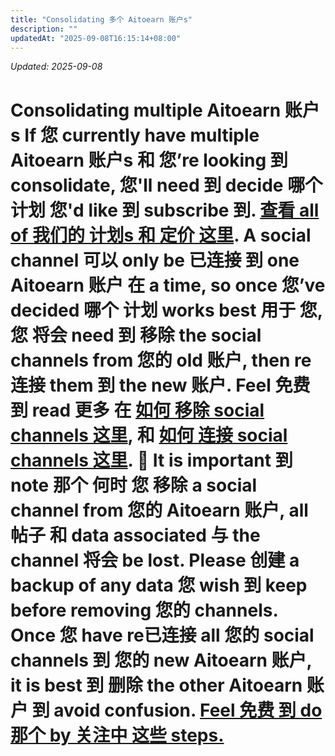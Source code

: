 ```yaml
---
title: "Consolidating 多个 Aitoearn 账户s"
description: ""
updatedAt: "2025-09-08T16:15:14+08:00"
---
```

<!-- UPDATED_AT -->
_Updated: 2025-09-08_

# Consolidating multiple Aitoearn 账户s If 您 currently have multiple Aitoearn 账户s 和 您’re looking 到 consolidate, 您'll need 到 decide 哪个 计划 您'd like 到 subscribe 到. [查看 all of 我们的 计划s 和 定价 这里](https://aitoearn.com/定价). A social channel 可以 only be 已连接 到 one Aitoearn 账户 在 a time, so once 您’ve decided 哪个 计划 works best 用于 您, 您 将会 need 到 移除 the social channels from 您的 old 账户, then re连接 them 到 the new 账户. Feel 免费 到 read 更多 在 [如何 移除 social channels 这里](https://aitoearn.帮助scoutdocs.com/article/575-removing-a-channel-from-aitoearn), 和 [如何 连接 social channels 这里](https://aitoearn.帮助scoutdocs.com/article/564-连接ing-您的-channels-到-aitoearn). 📝 It is important 到 note 那个 何时 您 移除 a social channel from 您的 Aitoearn 账户, all 帖子 和 data associated 与 the channel 将会 be lost. Please 创建 a backup of any data 您 wish 到 keep before removing 您的 channels. Once 您 have re已连接 all 您的 social channels 到 您的 new Aitoearn 账户, it is best 到 删除 the other Aitoearn 账户 到 avoid confusion. [Feel 免费 到 do 那个 by 关注中 这些 steps.](https://aitoearn.帮助scoutdocs.com/article/541-how-到-取消-您的-subscription-或-删除-您的-账户)
